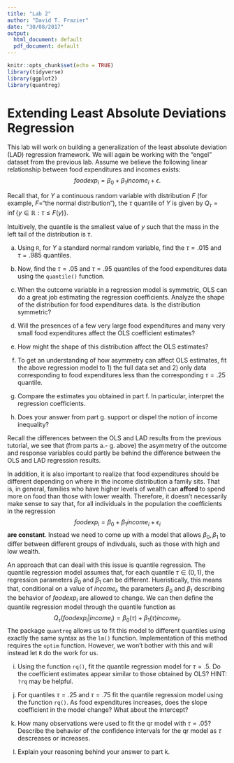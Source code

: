 ```yaml
---
title: "Lab 2"
author: "David T. Frazier"
date: "30/08/2017"
output:
  html_document: default
  pdf_document: default
---
```


```r
knitr::opts_chunk$set(echo = TRUE)
library(tidyverse)
library(ggplot2)
library(quantreg)
```

# Extending Least Absolute Deviations Regression
This lab will work on building a generalization of the least absolute deviation (LAD) regression framework. We will again be working with the "engel" dataset from the previous lab. Assume we believe the following linear relationship between food expenditures and incomes exists: $$foodexp_i=\beta_0+\beta_1income_i +\epsilon.$$

Recall that, for $Y$ a continuous random variable with distribution $F$ (for example, $F$="the normal distribution"), the $\tau$ quantile of $Y$ is given by $Q_{\tau}=\inf\{y\in \mathbb{R}:\tau\leq F(y)\}$. 

Intuitively, the quantile is the smallest value of $y$ such that the mass in the left tail of the distribution is $\tau$. 

a. Using `R`, for $Y$ a standard normal random variable, find the $\tau=.015$ and $\tau=.985$ quantiles.


b. Now, find the $\tau=.05$ and $\tau=.95$ quantiles of the food expenditures data using the `quantile()` function. 

c. When the outcome variable in a regression model is symmetric, OLS can do a great job estimating the regression coefficients. Analyze the shape of the distribution for food expenditures data. Is the distribution symmetric?


d. Will the presences of a few very large food expenditures and many very small food expenditures affect the OLS coefficient estimates?

e. How might the shape of this distribution affect the OLS estimates? 

f. To get an understanding of how asymmetry can affect OLS estimates, fit the above regression model to 1) the full data set and 2) only data corresponding to food expenditures less than the corresponding $\tau=.25$ quantile. 



g. Compare the estimates you obtained in part f. In particular, interpret the regression coefficients. 

h. Does your answer from part g. support or dispel the notion of income inequality?


Recall the differences between the OLS and LAD results from the previous tutorial, we see that (from parts a.- g. above) the asymmetry of the outcome and response variables could partly be behind the difference between the OLS and LAD regression results. 

In addition, it is also important to realize that food expenditures should be different depending on where in the income distribution a family sits. That is, in general, families who have higher levels of wealth can **afford** to spend more on food than those with lower wealth. Therefore, it doesn't necessarily make sense to say that, for all individuals in the population the coefficients in the regression $$foodexp_i=\beta_0+\beta_1 income_i +\epsilon_i$$ **are constant**. Instead we need to come up with a model that allows $\beta_0,\beta_1$ to differ between different groups of indivduals, such as those with high and low wealth. 

An approach that can deail with this issue is quantile regression. The quantile regression model assumes that, for each quantile $\tau\in(0,1)$, the regression parameters $\beta_0$ and $\beta_1$ can be different. Hueristically, this means that, conditional on a value of $income_i$, the parameters $\beta_0$ and $\beta_1$ describing the behavior of $foodexp_i$ are allowed to change. We can then define the quantile regression model through the quantile function as 
$$Q_{\tau}(foodexp_i|income_i)=\beta_0(\tau)+\beta_1(\tau) income_i.$$ The package `quantreg` allows us to fit this model to different quantiles using exactly the same syntax as the `lm()` function. Implementation of this method requires the `optim` function. However, we won't bother with this and will instead let `R` do the work for us.  

i. Using the function `rq()`, fit the quantile regression model for $\tau=.5$. Do the coefficient estimates appear similar to those obtained by OLS? HINT: `?rq` may be helpful.

j. For quantiles $\tau = .25$ and $\tau=.75$ fit the quantile regression model using the function `rq()`. As food expenditures increases, does the slope coefficient in the model change? What about the intercept?

k. How many observations were used to fit the qr model with $\tau=.05$? Describe the behavior of the confidence intervals for the qr model as $\tau$ descreases or increases.

l. Explain your reasoning behind your answer to part k. 